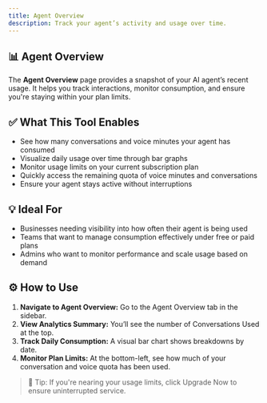 ```yaml
---
title: Agent Overview
description: Track your agent’s activity and usage over time.
---
```


## 📊 Agent Overview

The **Agent Overview** page provides a snapshot of your AI agent’s recent  usage. It helps you track interactions, monitor consumption, and ensure you're staying within your plan limits.

## ✅ What This Tool Enables

- See how many conversations and voice minutes your agent has consumed
- Visualize daily usage over time through bar graphs
- Monitor usage limits on your current subscription plan
- Quickly access the remaining quota of voice minutes and conversations
- Ensure your agent stays active without interruptions

## 💡 Ideal For

- Businesses needing visibility into how often their agent is being used
- Teams that want to manage consumption effectively under free or paid plans
- Admins who want to monitor performance and scale usage based on demand

## ⚙️ How to Use

1.  **Navigate to Agent Overview:** Go to the Agent Overview tab in the sidebar.
2.  **View Analytics Summary:** You’ll see the number of Conversations Used at the top.
3.  **Track Daily Consumption:** A visual bar chart shows breakdowns by date.
4.  **Monitor Plan Limits:** At the bottom-left, see how much of your conversation and voice quota has been used.


> 🧠 Tip: If you're nearing your usage limits, click Upgrade Now to ensure uninterrupted service.


